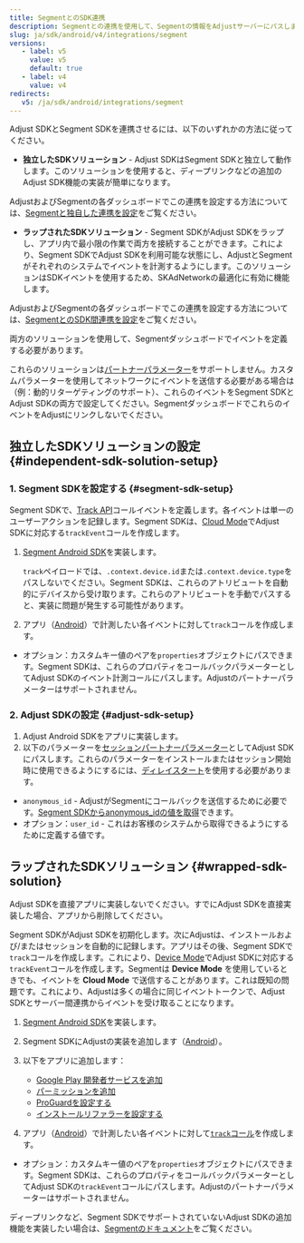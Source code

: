 ```yaml
---
title: SegmentとのSDK連携
description: Segmentとの連携を使用して、Segmentの情報をAdjustサーバーにパスします。
slug: ja/sdk/android/v4/integrations/segment
versions:
   - label: v5
     value: v5
     default: true
   - label: v4
     value: v4
redirects:
   v5: /ja/sdk/android/integrations/segment
---
```


Adjust SDKとSegment SDKを連携させるには、以下のいずれかの方法に従ってください。

- **独立したSDKソリューション** \- Adjust SDKはSegment SDKと独立して動作します。このソリューションを使用すると、ディープリンクなどの追加のAdjust SDK機能の実装が簡単になります。

AdjustおよびSegmentの各ダッシュボードでこの連携を設定する方法については、[Segmentと独自した連携を設定](https://help.adjust.com/ja/article/set-up-segment-independent-integration)をご覧ください。

- **ラップされたSDKソリューション** \- Segment SDKがAdjust SDKをラップし、アプリ内で最小限の作業で両方を接続することができます。これにより、Segment SDKでAdjust SDKを利用可能な状態にし、AdjustとSegmentがそれぞれのシステムでイベントを計測するようにします。このソリューションはSDKイベントを使用するため、SKAdNetworkの最適化に有効に機能します。

AdjustおよびSegmentの各ダッシュボードでこの連携を設定する方法については、[SegmentとのSDK間連携を設定](https://help.adjust.com/ja/article/set-up-segment-sdk-sdk-integration)をご覧ください。

両方のソリューションを使用して、Segmentダッシュボードでイベントを定義する必要があります。

<Callout type="warning">

これらのソリューションは[パートナーパラメーター](/ja/sdk/android/features/events#add-partner-parameters)をサポートしません。カスタムパラメーターを使用してネットワークにイベントを送信する必要がある場合は（例：動的リターゲティングのサポート）、これらのイベントをSegment SDKとAdjust SDKの両方で設定してください。SegmentダッシュボードでこれらのイベントをAdjustにリンクしないでください。

</Callout>

## 独立したSDKソリューションの設定 \{\#independent\-sdk\-solution\-setup\}

### 1\. Segment SDKを設定する {#segment-sdk-setup}

Segment SDKで、[Track API](https://segment.com/docs/connections/sources/catalog/libraries/server/http-api/#track)コールイベントを定義します。各イベントは単一のユーザーアクションを記録します。Segment SDKは、[Cloud Mode](https://segment.com/docs/connections/destinations/#connection-modes)でAdjust SDKに対応する`trackEvent`コールを作成します。

1. [Segment Android SDK](https://segment.com/docs/connections/sources/catalog/libraries/mobile/android)を実装します。

   <Callout type="note">

   `track`ペイロードでは、`.context.device.id`または`.context.device.type`をパスしないでください。Segment SDKは、これらのアトリビュートを自動的にデバイスから受け取ります。これらのアトリビュートを手動でパスすると、実装に問題が発生する可能性があります。

   </Callout>

2. アプリ（[Android](https://segment.com/docs/connections/sources/catalog/libraries/mobile/android/#track)）で計測したい各イベントに対して`track`コールを作成します。

- オプション：カスタムキー値のペアを`properties`オブジェクトにパスできます。Segment SDKは、これらのプロパティをコールバックパラメーターとしてAdjust SDKのイベント計測コールにパスします。Adjustのパートナーパラメーターはサポートされません。

### 2\. Adjust SDKの設定 {#adjust-sdk-setup}

1. Adjust Android SDKをアプリに実装します。
2. 以下のパラメーターを[セッションパートナーパラメーター](/ja/sdk/android/features/session-parameters#session-partner-parameters)としてAdjust SDKにパスします。これらのパラメーターをインストールまたはセッション開始時に使用できるようにするには、[ディレイスタート](/ja/sdk/android/features/session-parameters#delay-start)を使用する必要があります。

- `anonymous_id` \- AdjustがSegmentにコールバックを送信するために必要です。[Segment SDKからanonymous_idの値を取得](https://segment.com/docs/connections/sources/catalog/libraries/mobile/android/#anonymousid)できます。
- オプション：`user_id` \- これはお客様のシステムから取得できるようにするために定義する値です。

## ラップされたSDKソリューション \{\#wrapped\-sdk\-solution\}

<Callout type="important">

Adjust SDKを直接アプリに実装しないでください。すでにAdjust SDKを直接実装した場合、アプリから削除してください。

</Callout>

Segment SDKがAdjust SDKを初期化します。次にAdjustは、インストールおよび/またはセッションを自動的に記録します。アプリはその後、Segment SDKで`track`コールを作成します。これにより、[Device Mode](https://segment.com/docs/connections/destinations/#connection-modes)でAdjust SDKに対応する`trackEvent`コールを作成します。Segmentは **Device Mode** を使用しているときでも、イベントを **Cloud Mode** で送信することがあります。これは既知の問題です。これにより、Adjustは多くの場合に同じイベントトークンで、Adjust SDKとサーバー間連携からイベントを受け取ることになります。

1. [Segment Android SDK](https://segment.com/docs/connections/sources/catalog/libraries/mobile/android/)を実装します。
2. Segment SDKにAdjustの実装を追加します（[Android](https://segment.com/docs/connections/destinations/catalog/adjust/#android)）。
3. 以下をアプリに追加します：

   - [Google Play 開発者サービスを追加](/ja/sdk/android#2-add-google-play-services)
   - [パーミッションを追加](/ja/sdk/android#3-add-permissions)
   - [ProGuardを設定する](/ja/sdk/android#4-set-up-proguard)
   - [インストールリファラーを設定する](/ja/sdk/android#5-set-up-install-referrer)

4. アプリ（[Android](https://segment.com/docs/connections/spec/track/)）で計測したい各イベントに対して[`track`コール](https://segment.com/docs/connections/sources/catalog/libraries/mobile/android/#track)を作成します。

- オプション：カスタムキー値のペアを`properties`オブジェクトにパスできます。Segment SDKは、これらのプロパティをコールバックパラメーターとしてAdjust SDKの`trackEvent`コールにパスします。Adjustのパートナーパラメーターはサポートされません。

<Callout type="note">

ディープリンクなど、Segment SDKでサポートされていないAdjust SDKの追加機能を実装したい場合は、[Segmentのドキュメント](https://segment.com/docs/connections/sources/catalog/libraries/mobile/Android/Android-faqs/#how-do-i-know-when-a-destination-is-initialized)をご覧ください。

</Callout>

